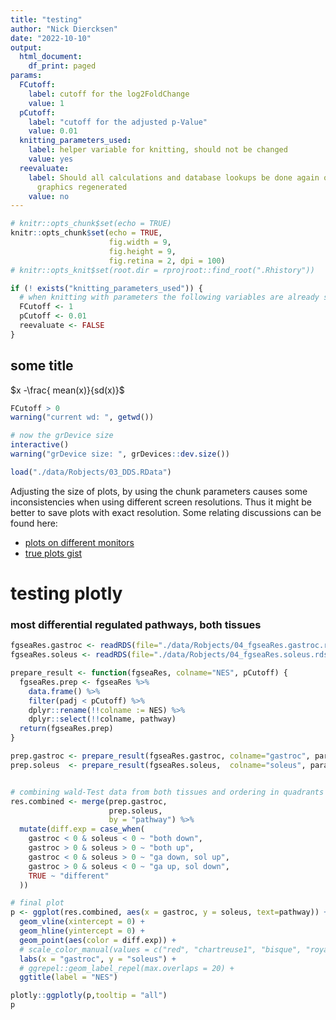 ```yaml
---
title: "testing"
author: "Nick Diercksen"
date: "2022-10-10"
output:
  html_document:
    df_print: paged
params:
  FCutoff:
    label: cutoff for the log2FoldChange
    value: 1
  pCutoff:
    label: "cutoff for the adjusted p-Value"
    value: 0.01
  knitting_parameters_used:
    label: helper variable for knitting, should not be changed
    value: yes
  reevaluate:
    label: Should all calculations and database lookups be done again or just e.g.
      graphics regenerated
    value: no
---
```


```r
# knitr::opts_chunk$set(echo = TRUE)
knitr::opts_chunk$set(echo = TRUE,
                      fig.width = 9,
                      fig.height = 9,
                      fig.retina = 2, dpi = 100)
# knitr::opts_knit$set(root.dir = rprojroot::find_root(".Rhistory"))
```


```r
if (! exists("knitting_parameters_used")) {
  # when knitting with parameters the following variables are already set
  FCutoff <- 1
  pCutoff <- 0.01
  reevaluate <- FALSE
} 
```


## some title

$x -\frac{ mean(x)}{sd(x)}$

```r
FCutoff > 0
warning("current wd: ", getwd())

# now the grDevice size
interactive()
warning("grDevice size: ", grDevices::dev.size())
```


```r
load("./data/Robjects/03_DDS.RData")
```


Adjusting the size of plots, by using the chunk parameters causes some inconsistencies
when using different screen resolutions. Thus it might be better to save plots with exact
resolution.
Some relating discussions can be found here:

* [plots on different monitors](https://github.com/rstudio/rmarkdown/issues/1827)
* [true plots gist](https://gist.github.com/debruine/baa61e561935d5e0df1ea0f294399c6c)

# testing plotly
### most differential regulated pathways, both tissues


```r
fgseaRes.gastroc <- readRDS(file="./data/Robjects/04_fgseaRes.gastroc.rds")
fgseaRes.soleus <- readRDS(file="./data/Robjects/04_fgseaRes.soleus.rds")
```


```r
prepare_result <- function(fgseaRes, colname="NES", pCutoff) {
  fgseaRes.prep <- fgseaRes %>%
    data.frame() %>%
    filter(padj < pCutoff) %>%
    dplyr::rename(!!colname := NES) %>%
    dplyr::select(!!colname, pathway)
  return(fgseaRes.prep)
}

prep.gastroc <- prepare_result(fgseaRes.gastroc, colname="gastroc", params$pCutoff)
prep.soleus  <- prepare_result(fgseaRes.soleus,  colname="soleus", params$pCutoff)


# combining wald-Test data from both tissues and ordering in quadrants
res.combined <- merge(prep.gastroc,
                      prep.soleus,
                      by = "pathway") %>%
  mutate(diff.exp = case_when(
    gastroc < 0 & soleus < 0 ~ "both down",
    gastroc > 0 & soleus > 0 ~ "both up",
    gastroc < 0 & soleus > 0 ~ "ga down, sol up",
    gastroc > 0 & soleus < 0 ~ "ga up, sol down",
    TRUE ~ "different"
  ))

# final plot
p <- ggplot(res.combined, aes(x = gastroc, y = soleus, text=pathway)) +
  geom_vline(xintercept = 0) + 
  geom_hline(yintercept = 0) + 
  geom_point(aes(color = diff.exp)) +
  # scale_color_manual(values = c("red", "chartreuse1", "bisque", "royalblue")) +
  labs(x = "gastroc", y = "soleus") +
  # ggrepel::geom_label_repel(max.overlaps = 20) + 
  ggtitle(label = "NES")

plotly::ggplotly(p,tooltip = "all")
p
```